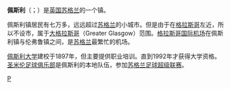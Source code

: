 {{unreferenced|time=2009-12-15T03:14:44+00:00}}
{{Infobox UK place
|official_name= Paisley
|gaelic_name= Pàislig
|scots_name=
|country= 蘇格蘭
|population= 74,170
|population_density=
|os_grid_reference= NS485635
|edinburgh_distance= {{convert|49|mi|km|abbr=on}} [[Boxing_the_compass|E]]
|london_distance= {{convert|347|mi|km|abbr=on}} [[Boxing_the_compass|SSE]]
|latitude= 55.846627
|longitude= -4.423636
|post_town= PAISLEY
|postcode_area= PA
|postcode_district= PA1 – PA3
|dial_code= 0141 & 01505
|constituency_westminster= [[佩斯利和北倫弗魯郡_(英國國會選區)|佩斯利和北倫弗魯郡]]
|constituency_westminster1= [[佩斯利和南倫弗魯郡_(英國國會選區)|佩斯利和南倫弗魯郡]]
|unitary_scotland= [[伦弗鲁郡|伦弗鲁郡]]
|lieutenancy_scotland= [[Renfrewshire_(historic)|Renfrewshire]]
|constituency_scottish_parliament= [[Paisley_(Scottish_Parliament_constituency)|Paisley]]
|static_image= [[File:Paisley_Town_Hall.jpg|240px]]
|static_image_caption= <small>佩斯利市政廳</small>
}}  
'''佩斯利'''（{{lang-gd|'''Pàislig'''}}；{{lang-en|'''Paisley'''}}）是[[英国|英国]][[苏格兰|苏格兰]]的一个镇。

佩斯利镇居民有七万多，远远超过[[苏格兰|苏格兰]]的小城市。但是由于在[[格拉斯哥|格拉斯哥]]左近，所以不设市，属于[[大格拉斯哥|大格拉斯哥]]（Greater Glasgow）范围。[[格拉斯哥国际机场|格拉斯哥国际机场]]在佩斯利镇与伦弗鲁镇之间，是[[苏格兰|苏格兰]]最繁忙的机场。

[[佩斯利大学|佩斯利大学]]建校于1897年，但主要提供职业培训。直到1992年才获得大学资格。[[圣米伦足球俱乐部|圣米伦足球俱乐部]]是佩斯利的本地队伍，参加[[苏格兰足球超级联赛|苏格兰足球超级联赛]]。

{{Authority control}}
{{UK-geo-stub}}

[[Category:苏格兰城鎮|P]]